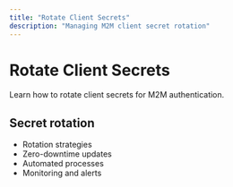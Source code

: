 ```yaml
---
title: "Rotate Client Secrets"
description: "Managing M2M client secret rotation"
---
```


# Rotate Client Secrets

Learn how to rotate client secrets for M2M authentication.

## Secret rotation

- Rotation strategies
- Zero-downtime updates
- Automated processes
- Monitoring and alerts
